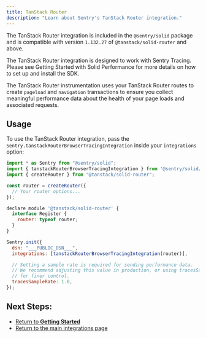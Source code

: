 ```yaml
---
title: TanStack Router
description: "Learn about Sentry's TanStack Router integration."
---
```


The TanStack Router integration is included in the `@sentry/solid` package and is compatible with version `1.132.27` of `@tanstack/solid-router` and above.

<Alert title="Note">

The TanStack Router integration is designed to work with Sentry Tracing. Please see <PlatformLink to="/tracing/#enable-tracing">Getting Started with Solid Performance</PlatformLink> for more details on how to set up and install the SDK.

</Alert>

The TanStack Router instrumentation uses your TanStack Router routes to create `pageload` and `navigation` transactions to ensure you collect meaningful performance data about the health of your page loads and associated requests.

## Usage

To use the TanStack Router integration, pass the `Sentry.tanstackRouterBrowserTracingIntegration` inside your `integrations` option:

```javascript
import * as Sentry from "@sentry/solid";
import { tanstackRouterBrowserTracingIntegration } from '@sentry/solid/tanstackrouter';
import { createRouter } from "@tanstack/solid-router";

const router = createRouter({
  // Your router options...
});

declare module '@tanstack/solid-router' {
  interface Register {
    router: typeof router;
  }
}

Sentry.init({
  dsn: "___PUBLIC_DSN___",
  integrations: [tanstackRouterBrowserTracingIntegration(router)],

  // Setting a sample rate is required for sending performance data.
  // We recommend adjusting this value in production, or using tracesSampler
  // for finer control.
  tracesSampleRate: 1.0,
});
```

## Next Steps:

- [Return to **Getting Started**](../../)
- [Return to the main integrations page](../)

